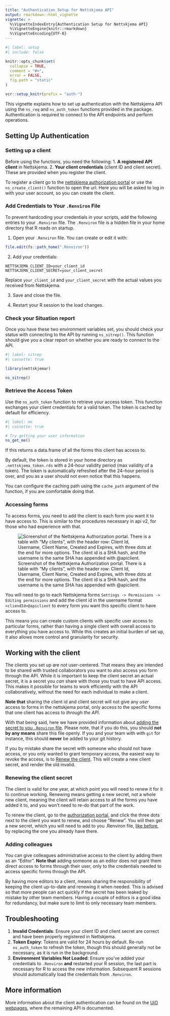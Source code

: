```yaml
---
title: "Authentication Setup for Nettskjema API"
output: rmarkdown::html_vignette
vignette: >
  %\VignetteIndexEntry{Authentication Setup for Nettskjema API}
  %\VignetteEngine{knitr::rmarkdown}
  %\VignetteEncoding{UTF-8}
---
```


```r
#| label: setup
#| include: false

knitr::opts_chunk$set(
  collapse = TRUE,
  comment = "#>",
  error = FALSE,
  fig.path = "static"
)

vcr::setup_knitr(prefix = "auth-")
```

This vignette explains how to set up authentication with the Nettskjema API using the `ns_req` and `ns_auth_token` functions provided in the package.
Authentication is required to connect to the API endpoints and perform operations.

## Setting Up Authentication

### Setting up a client

Before using the functions, you need the following:
1. **A registered API client** in Nettskjema.
2. **Your client credentials** (client ID and client secret). These are provided when you register the client.

To register a client go to the [nettskjema authorization portal](https://authorization.nettskjema.no/) or use the `ns_create_client()` function to open the url.
Here you will be asked to log in with your user account, so you can create the client.


### Add Credentials to Your `.Renviron` File

To prevent hardcoding your credentials in your scripts, add the following entries to your `.Renviron` file. 
The `.Renviron` file is a hidden file in your home directory that R reads on startup.

1. Open your `.Renviron` file. You can create or edit it with:

```r
file.edit(fs::path_home(".Renviron"))
```

2. Add your credentials:

```
NETTSKJEMA_CLIENT_ID=your_client_id
NETTSKJEMA_CLIENT_SECRET=your_client_secret
```

Replace `your_client_id` and `your_client_secret` with the actual values you received from Nettskjema.

3. Save and close the file.

4. Restart your R session to the load changes.

### Check your Situation report

Once you have these two environment variables set, you should check your status with connecting to the API by running `ns_sitrep()`. 
This function should give you a clear report on whether you are ready to connect to the API.

```r
#| label: sitrep
#| cassette: true

library(nettskjemar)

ns_sitrep()

```


### Retrieve the Access Token

Use the `ns_auth_token` function to retrieve your access token. 
This function exchanges your client credentials for a valid token. The token is cached by default for efficiency.

```r
#| label: me
#| cassette: true

# Try getting your user information
ns_get_me()
```

If this returns a data.frame of all the forms this client has access to.

By default, the token is stored in your home directory as `.nettskjema_token.rds` with a 24-hour validity period (max validity of a token).
The token is automatically refreshed after the 24--hour period is over, and you as a user should not even notice that this happens.

You can configure the caching path using the `cache_path` argument of the function, if you are comfortable doing that.

### Accessing forms

To access forms, you need to add the client to each form you want it to have access to.
This is similar to the procedures necessary in api v2, for those who had experience with that.

![Screenshot of the Nettskjema Authorization portal. There is a table with "My clients", with the header row: Client Id, Username, Client Name, Created and Expires, with three dots at the end for more options. The client id is a SHA hash, and the username is the same SHA has appended with @apiclient.](static/client_overview.png)

You will need to go to each Nettskjema forms `Settings -> Permissions -> Editing permissions` and add the client id in the username format `<cliendId>@apiclient` to every form you want this specific client to have access to.

This means you can create custom clients with specific user access to particular forms, rather than having a single client with overall access to everything you have access to.
While this creates an initial burden of set up, it also allows more control and granularity for security.

## Working with the client

The clients you set up are _not_ user-centered.
That means they are intended to be shared with trusted collaborators you want to also access you form through the API.
While it is important to keep the client secret an actual secret, it is a secret you _can_ share with those you trust to have API access. 
This makes it possible for teams to work efficiently with the API collaboratively, without the need for each individual to make a client.

**Note that** sharing the client id and client secret will not give any _user_ access to forms in the nettskjema portal, only access to the specific forms that one client has access to _through the API_.

With that being said, here we have provided information about [adding the secret to you `.Renviron` file](#add-credentials-to-your--renviron-file).
Please note, that if you do this, you should **not by any means** share this file openly.
If you and your team with with `git` for instance, this should **never** be added to your git history.

If you by mistake share the secret with someone who should not have access, or you only wanted to grant temporary access, the easiest way to revoke the access, is to [Renew the client](#renewing-the-client-secret).
This will create a new client secret, and render the old invalid.

### Renewing the client secret

The client is valid for one year, at which point you will need to renew it for it to continue working.
Renewing means getting a new secret, not a whole new client, meaning the client will retain access to all the forms you have added it to, and you won't need to re-do that part of the work.

To renew the client, go to the [authorization portal](https://authorization.nettskjema.no/), and click the three dots next to the client you want to renew, and choose "Renew".
You will then get a new secret, which you will need to add to you .Renviron file, [like before](#add-credentials-to-your--renviron-file), by replacing the one you already have there.

### Adding colleagues

You can give colleagues administrative access to the client by adding them as an "Editor".
**Note that** adding someone as an editor does not grant them direct access to forms through their user, only to the credentials needed to access specific forms through the API.

By having more editors to a client, means sharing the responsibility of keeping the client up-to-date and renewing it when needed. 
This is advised so that more people can act quickly if the secret has been leaked by mistake by other team members.
Having a couple of editors is a good idea for redundancy, but make sure to limit to only necessary team members.


## Troubleshooting

1. **Invalid Credentials**: Ensure your client ID and client secret are correct and have been properly registered in Nettskjema.
2. **Token Expiry**: Tokens are valid for 24 hours by default. Re-run `ns_auth_token` to refresh the token, though this should generally not be necessary, as it is run in the background.
3. **Environment Variables Not Loaded**: Ensure you've added your credentials to `.Renviron` **and** restarted your R session, the last part is necessary for R to access the new information. 
Subsequent R sessions should automatically load the credentials from `.Renviron`.

## More information
More information about the client authentication can be found on the [UiO webpages](https://www.uio.no/tjenester/it/adm-app/nettskjema/hjelp/api-clients-v3.md), where the remaining API is documented.
